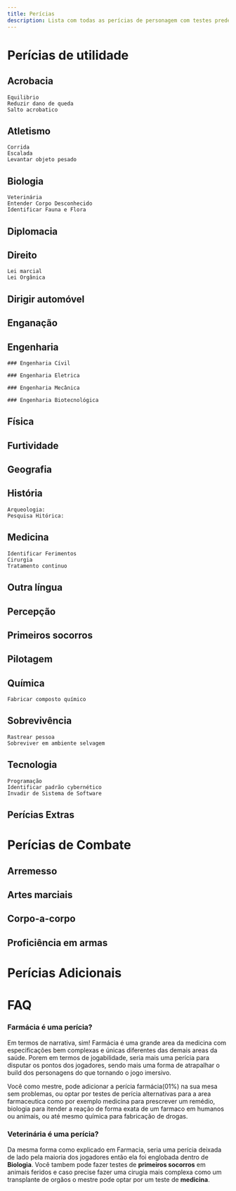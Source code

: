 ```yaml
---
title: Perícias
description: Lista com todas as perícias de personagem com testes predefinidos e funcionalidades
---
```


# Perícias de utilidade

## Acrobacia

    Equilibrio
    Reduzir dano de queda
    Salto acrobatico

## Atletismo

    Corrida
    Escalada
    Levantar objeto pesado

## Biologia

    Veterinária
    Entender Corpo Desconhecido
    Identificar Fauna e Flora

## Diplomacia
## Direito

    Lei marcial
    Lei Orgânica

## Dirigir automóvel
## Enganação



## Engenharia

    ### Engenharia Cívil

    ### Engenharia Eletrica

    ### Engenharia Mecânica

    ### Engenharia Biotecnológica

## Física
## Furtividade
## Geografia
## História

    Arqueologia:
    Pesquisa Hitórica:

## Medicina

    Identificar Ferimentos
    Cirurgia
    Tratamento continuo

## Outra língua
## Percepção
## Primeiros socorros
## Pilotagem
## Química

    Fabricar composto químico

## Sobrevivência

    Rastrear pessoa
    Sobreviver em ambiente selvagem

## Tecnologia

    Programação
    Identificar padrão cybernético
    Invadir de Sistema de Software

## Perícias Extras

# Perícias de Combate

## Arremesso
## Artes marciais
## Corpo-a-corpo
## Proficiência em armas

# Perícias Adicionais

# FAQ

### Farmácia é uma perícia?

Em termos de narrativa, sim! Farmácia é uma grande area da medicina com
especificações bem complexas e únicas diferentes das demais areas da saúde.
Porem em termos de jogabilidade, seria mais uma perícia para disputar os
pontos dos jogadores, sendo mais uma forma de atrapalhar o build dos personagens
do que tornando o jogo imersivo.

Você como mestre, pode adicionar a perícia farmácia(01%) na sua mesa sem problemas,
 ou optar por testes de perícia alternativas para a area farmaceutica como por exemplo medicina para prescrever
  um remédio, biologia para itender a reação de forma exata de um farmaco em humanos ou
   animais, ou até mesmo química para fabricação de drogas.

### Veterinária é uma perícia?

Da mesma forma como explicado em Farmacia, seria uma perícia deixada de lado pela maioria dos jogadores então 
ela foi englobada dentro de **Biologia**. Você tambem pode fazer testes de **primeiros socorros** em animais 
feridos e caso precise fazer uma cirugia mais complexa como um transplante de orgãos o mestre pode optar por 
um teste de **medicina**.

